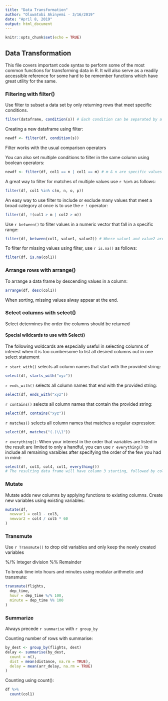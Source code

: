 ```yaml
---
title: "Data Transformation"
author: "Oluwatobi Akinyemi - 3/16/2019"
date: "April 8, 2019"
output: html_document
---
```


```r
knitr::opts_chunk$set(echo = TRUE)
```

## Data Transformation

This file covers important code syntax to perform some of the most common functions for transforming data in R. It will also serve as a readily accessible reference for some hard to be remember functions which have great utility for the same.

### Filtering with filter()

Use filter to subset a data set by only returning rows that meet specific conditions.

```r
filter(dataframe, condition(s)) # Each condition can be separated by a comma sign
```

Creating a new dataframe using filter:

```r
newdf <- filter(df, condition(s))
```

Filter works with the usual comparison operators

You can also set multiple conditions to filter in the same column using boolean operators:

```r
newdf <- filter(df, col1 == n | col1 == m) # m & n are specific values
```

A great way to filter for matches of multiple values use `r %in%` as follows:
```r
filter(df, col1 %in% c(m, n, o, p))
```

An easy way to use filter to include or exclude many values that meet a broad category at once is to use the `r !` operator:
```r
filter(df, !(col1 > m | col2 > m))
```

Use `r between()` to filter values in a numeric vector that fall in a specific range:

```r
filter(df, between(col1, value1, value2)) # Where value1 and value2 are the low and high edges of the range.
```

To filter for missing values using filter, use `r is.na()` as follows:

```r
filter(df, is.na(col1))
```

### Arrange rows with arrange()

To arrange a data frame by descending values in a column:
```r
arrange(df, desc(col1))
```

When sorting, missing values alway appear at the end.

### Select columns with select()

Select determines the order the columns should be returned

#### Special wildcards to use with Select()

The following woldcards are especially useful in selecting columns of interest when it is too cumbersome to list all desired columns out in one select statement

`r start_with()` selects all column names that start with the provided string:
```r
select(df, starts_with("xyz"))
```

`r ends_with()` selects all column names that end with the provided string:
```r
select(df, ends_with("xyz"))
```

`r contains()` selects all column names that contain the provided string:
```r
select(df, contains("xyz"))
```

`r matches()` selects all column names that matches a regular expression:
```r
select(df, matches("(.)\\1"))
```

`r everything()`: When your interest in the order that variables are listed in the result are limited to only a handful, you can use `r everything()` to include all remaining varaibles after specifying the order of the few you had in mind:
```r
select(df, col3, col4, col1, everything()) 
# The resulting data frame will have column 3 starting, followed by column 4, and column 1, then the remaining variables
```

### Mutate

Mutate adds new columns by applying functions to existing columns. Create new variables using existing variables:
```r
mutate(df,
  newvar1 = col1 - col3,
  newvar2 = col4 / col5 * 60
)
```

### Transmute

Use `r Transmute()` to drop old variables and only keep the newly created variables

%/% Integer division
%% Remainder

To break time into hours and minutes using modular arithmetic and transmute:

```r
transmute(flights,
  dep_time,
  hour = dep_time %/% 100,
  minute = dep_time %% 100
) 
```

### Summarize

Always precede `r summarise` with `r group_by`

Counting number of rows with summarise:
```r
by_dest <- group_by(flights, dest)
delay <- summarise(by_dest,
  count = n(),
  dist = mean(distance, na.rm = TRUE),
  delay = mean(arr_delay, na.rm = TRUE)
)
```

Counting using count():
```r
df %>% 
  count(col1)
```

